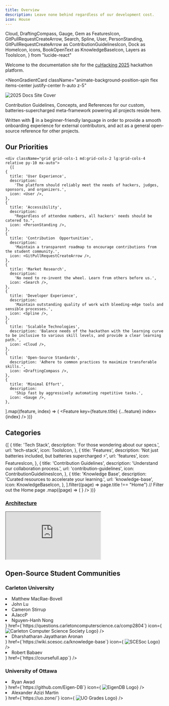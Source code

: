 ```yaml
---
title: Overview
description: Leave none behind regardless of our development cost.
icon: House
---
```


  Cloud,
  DraftingCompass,
  Gauge,
  Gem as FeaturesIcon,
  GitPullRequestCreateArrow,
  Search,
  Spline,
  User,
  PersonStanding,
  GitPullRequestCreateArrow as ContributionGuidelinesIcon,
  Dock as HomeIcon,
  icons,
  BookOpenText as KnowledgeBaseIcon,
  Layers as ToolsIcon,
} from "lucide-react"



Welcome to the documentation site for the [cuHacking 2025](https://www.cuhacking.ca) hackathon platform.

<NeonGradientCard
  className="animate-background-position-spin flex items-center justify-center h-auto z-5"
>
  <div className="w-full h-auto overflow-hidden rounded-[calc(19px-3px)] bg-transparent">
    <img
      className="block w-full h-full object-cover m-0 p-0"
      src="https://github.com/user-attachments/assets/1a0a5cb7-95fd-49ce-a8b5-4742cccb1cc8"
      alt="2025 Docs Site Cover"
    />
  </div>
</NeonGradientCard>


<span className="font-bold animate-color-cycle-orange">Contribution Guidelines</span>,
<span className="font-bold animate-color-cycle-yellow">Concepts</span>, and
<span className="font-bold animate-color-cycle-blue">References</span> for our custom, batteries-supercharged
<span className="font-bold animate-color-cycle-primary">meta-framework</span> powering all projects reside here.

Written with 💚 in a beginner-friendly language in order to provide a smooth onboarding experience for external contributors, and act as a general open-source reference for other projects.


## Our Priorities

    <div className="grid grid-cols-1 md:grid-cols-2 lg:grid-cols-4  relative py-10 mx-auto">
      {[
    {
      title: 'User Experience',
      description:
        'The platform should reliably meet the needs of hackers, judges, sponsors, and organizers.',
      icon: <User />,
    },
    {
      title: 'Accessibility',
      description:
        "Regardless of attendee numbers, all hackers' needs should be catered to.",
      icon: <PersonStanding />,
    },
    {
      title: 'Contribution  Opportunities',
      description:
        'Maintain a transparent roadmap to encourage contributions from the student community.',
      icon: <GitPullRequestCreateArrow />,
    },
    {
      title: 'Market Research',
      description:
        'No need to re-invent the wheel. Learn from others before us.',
      icon: <Search />,
    },
    {
      title: 'Developer Experience',
      description:
        'Maintain outstanding quality of work with bleeding-edge tools and sensible processes.',
      icon: <Spline />,
    },
    {
      title: 'Scalable Technologies',
      description: 'Balance needs of the hackathon with the learning curve to be inclusive to various skill levels, and provide a clear learning path.',
      icon: <Cloud />,
    },
    {
      title: 'Open-Source Standards',
      description: 'Adhere to common practices to maximize transferable skills.',
      icon: <DraftingCompass />,
    },
    {
      title: 'Minimal Effort',
      description:
        'Ship fast by aggressively automating repetitive tasks.',
      icon: <Gauge />,
    },
  ].map((feature, index) => (
        <Feature key={feature.title} {...feature} index={index} />
      ))}
    </div>


## Categories

<Cards>
  {[
  {
    title: 'Tech Stack',
    description: 'For those wondering about our specs.',
    url: 'tech-stack',
    icon: ToolsIcon,
  },
  {
    title: 'Features',
    description: 'Not just batteries included, but batteries supercharged ⚡',
    url: 'features',
    icon: FeaturesIcon,
  },
  {
    title: 'Contribution Guidelines',
    description: 'Understand our collaboration process.',
    url: 'contribution-guidelines',
    icon: ContributionGuidelinesIcon,
  },
  {
    title: 'Knowledge Base',
    description: 'Curated resources to accelerate your learning.',
    url: 'knowledge-base',
    icon: KnowledgeBaseIcon,
  },
].filter((page) => page.title !== "Home") // Filter out the Home page
    .map((page) => (
      <Card
        key={page.title}
        title={page.title}
        description={page.description}
        href={`/${page.url}`}
        icon={
          <page.icon
            style={{
              color: `hsl(var(--accent-foreground))`,
            }}
          />
        }
      />
    ))}
</Cards>

### [Architecture](https://arch.cuhacking.ca/view/index)
<iframe
title="C4 Model Architecture Diagram"
className="mt-4 w-full h-[400px] rounded-lg"
src="https://arch.cuhacking.ca/view/index"
allowFullScreen>
</iframe>


## Open-Source Student Communities

### Carleton University

<Cards>
  <Card
    title="CCSS Questions Repository"
    description={
      <>
        <li>Matthew MacRae-Bovell</li>
        <li>John Lu</li>
        <li>Cameron Stirrup</li>
        <li>AJaccP</li>
        <li>Nguyen-Hanh Nong</li>
      </>
    }
    href={`https://questions.carletoncomputerscience.ca/comp2804`}
    icon={
    <img
    src="https://ccss.carleton.ca/favicon.ico"
    alt="Carleton Computer Science Society Logo"
    width={24}
    height={24}
    />}
  />
  <Card
    title="SCESoc Knowledge Base"
    description={
      <>
        <li>Dharshatharan Jayatharan Aronan</li>
      </>
    }
    href={`https://wiki.scesoc.ca/knowledge-base`}
    icon={
    <img
    src="https://www.scesoc.ca/wp-content/uploads/2020/05/cropped-SCESoc_Logo_Design_Yellow_1-1-32x32.png"
    alt="SCESoc Logo"
    width={24}
    height={24}
    />}
      />
  <Card
    title="CourseFull"
    description={
      <>
        <li>Robert Babaev</li>
      </>
    }
    href={`https://coursefull.app`}
  />
</Cards>

### University of Ottawa

<Cards>
  <Card
    title="EigenDB"
    description={
      <>
        <li>Ryan Awad</li>
      </>
    }
    href={`https://github.com/Eigen-DB`}
    icon={
    <img
    src="https://avatars.githubusercontent.com/u/180210107?s=200&v=4"
    alt="EigenDB Logo"
    width={24}
    height={24}
    />}
  />
  <Card
    title="UO Grades"
    description={
      <>
        <li>Alexander Azizi Martin</li>
      </>
    }
    href={`https://uo.zone/`}
    icon={
    <img
    src="https://uo.zone/static/geegee.svg"
    alt="UO Grades Logo"
    width={24}
    height={24}
    />}
  />
</Cards>
